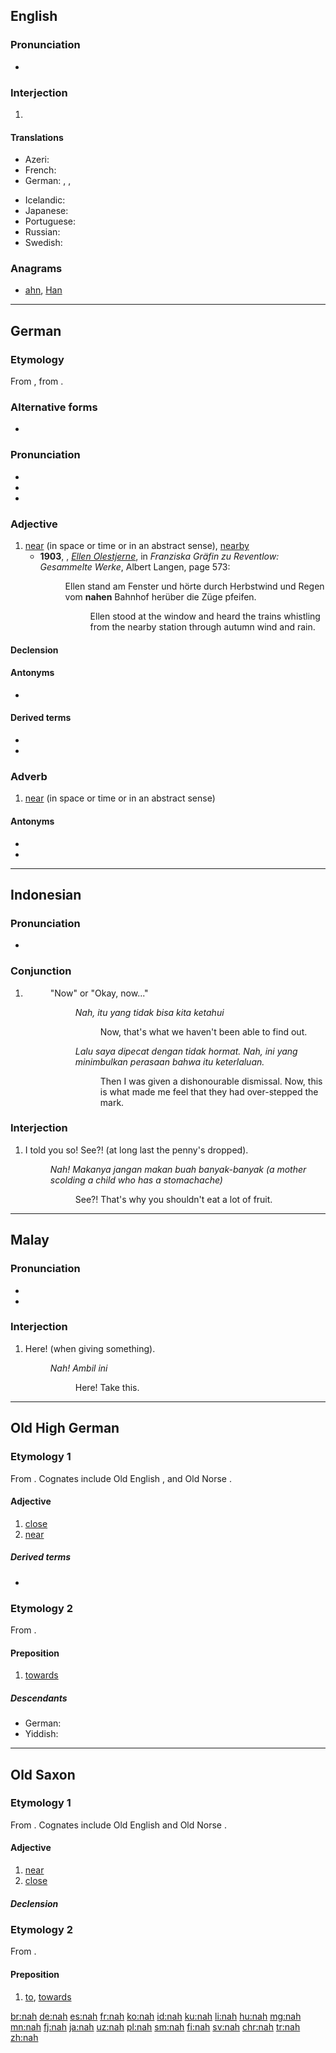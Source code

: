 {{also|Nah.}}
==English==

===Pronunciation===
* {{IPA|/næ/|/nɑ/|lang=en}}

===Interjection===
{{en-interj}}

# {{eye dialect of|no|lang=en}}

====Translations====
{{trans-top|no}}
* Azeri: {{t+|az|yox}}
* French: {{t+|fr|nan}}
* German: {{t+|de|ne}}, {{t+|de|nee}}, {{t+|de|nö}}
{{trans-mid}}
* Icelandic: {{t|is|neibb}}
* Japanese: {{t+|ja|いいえ|sc=Jpan}}
* Portuguese: {{t+|pt|nem}}
* Russian: {{t+|ru|нет}}
* Swedish: {{t+|sv|nä}}
{{trans-bottom}}

===Anagrams===
* [[ahn#English|ahn]], [[Han#English|Han]]

----

==German==

===Etymology===
From {{etyl|goh|de}} {{m|goh|nāh}}, from {{etyl|gem-pro|de}} {{m|gem-pro|*nēhw}}.

===Alternative forms===
* {{l|de|nahe}} {{a|in this use dated or very formal; also a preposition}}

===Pronunciation===
* {{IPA|/naː/|[naː]|lang=de}}
* {{audio|De-nah.ogg|audio|lang=de}}
* {{rhymes|aː|lang=de}}

===Adjective===
{{de-adj|näher|nächsten}}

# [[near]] (in space or time or in an abstract sense), [[nearby]]
#* '''1903''', {{w|Fanny zu Reventlow}}, ''[[s:de:Ellen Olestjerne|Ellen Olestjerne]]'', in ''Franziska Gräfin zu Reventlow: Gesammelte Werke'', Albert Langen, page 573:
#*: Ellen stand am Fenster und hörte durch Herbstwind und Regen vom '''nahen''' Bahnhof herüber die Züge pfeifen.
#*:: Ellen stood at the window and heard the trains whistling from the nearby station through autumn wind and rain.

====Declension====
{{de-decl-adj|nah|näher|nächst}}

====Antonyms====
* {{l|de|fern}}

====Derived terms====
* {{l|de|körpernah}}
* {{l|de|regierungsnah}}

===Adverb===
{{de-adv}}

# [[near]] (in space or time or in an abstract sense)

====Antonyms====
* {{l|de|weit}}
* {{l|de|fern}}

----

==Indonesian==

===Pronunciation===
* {{IPA|/nah/|lang=id}}

===Conjunction===
{{head|id|conjunction}}

# {{non-gloss definition|Used in a narrative or an argument. It appears at the beginning of a sentence and suggests that the previous part of the narrative or argument is complete and clear and that you are now about to move on to to the next part or next step. The following are the closest equivalents in English.}}
#: "Now" or "Okay, now..."
#:: ''Nah, itu yang tidak bisa kita ketahui''
#::: Now, that's what we haven't been able to find out.
#:: ''Lalu saya dipecat dengan tidak hormat. Nah, ini yang minimbulkan perasaan bahwa itu keterlaluan.''
#::: Then I was given a dishonourable dismissal. Now, this is what made me feel that they had over-stepped the mark.

===Interjection===
{{head|id|interjection}}

# I told you so! See?! (at long last the penny's dropped).
#: ''Nah! Makanya jangan makan buah banyak-banyak (a mother scolding a child who has a stomachache)''
#:: See?! That's why you shouldn't eat a lot of fruit.

----

==Malay==

===Pronunciation===
* {{IPA|/nah/|lang=ms}}
* {{rhymes|nah|ah|lang=ms}}

===Interjection===
{{head|ms|interjection}}

# Here! (when giving something).
#: ''Nah! Ambil ini''
#:: Here! Take this.

----

==Old High German==

===Etymology 1===
From {{inh|goh|gem-pro|*nēhw}}. Cognates include Old English {{m|ang|nēh}}, {{m|ang|nēah}} and Old Norse {{term|ná|lang=non}}.

====Adjective====
{{goh-adj|head=nāh}}

# [[close]]
# [[near]]

=====Derived terms=====
* {{l|goh|nāhī}}

===Etymology 2===
From {{inh|goh|gem-pro|*nēhwiz}}.

====Preposition====
{{head|goh|preposition|head=nāh|takes dative}}

# [[towards]]

=====Descendants=====
* German: {{l|de|nach}}
* Yiddish: {{l|yi|נאָך|tr=nokh|sc=Hebr}}

----

==Old Saxon==

===Etymology 1===
From {{inh|osx|gem-pro|*nēhw}}. Cognates include Old English {{m|ang|nēah}} and Old Norse {{term|ná|lang=non}}.

====Adjective====
{{osx-adj|head=nāh|nāhiro|nāhist}}

# [[near]]
# [[close]]

=====Declension=====
{{osx-decl-adjtable|nāh|nāh|nāhir|nāhist}}

===Etymology 2===
From {{inh|osx|gem-pro|*nēhwiz}}.

====Preposition====
{{head|osx|preposition|head=nāh|takes dative}}

# [[to]], [[towards]]

[[br:nah]]
[[de:nah]]
[[es:nah]]
[[fr:nah]]
[[ko:nah]]
[[id:nah]]
[[ku:nah]]
[[li:nah]]
[[hu:nah]]
[[mg:nah]]
[[mn:nah]]
[[fj:nah]]
[[ja:nah]]
[[uz:nah]]
[[pl:nah]]
[[sm:nah]]
[[fi:nah]]
[[sv:nah]]
[[chr:nah]]
[[tr:nah]]
[[zh:nah]]